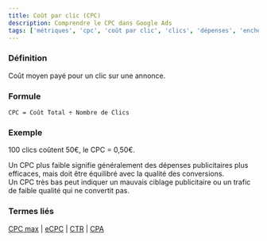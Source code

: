 ```yaml
---
title: Coût par clic (CPC)
description: Comprendre le CPC dans Google Ads
tags: ['métriques', 'cpc', 'coût par clic', 'clics', 'dépenses', 'enchères', 'google ads']
---
```



### Définition
Coût moyen payé pour un clic sur une annonce.

### Formule
```
CPC = Coût Total ÷ Nombre de Clics
```

### Exemple
100 clics coûtent 50€, le CPC = 0,50€.

<Aside type="tip">
Un CPC plus faible signifie généralement des dépenses publicitaires plus efficaces, mais doit être équilibré avec la qualité des conversions.
</Aside>

<Aside type="caution">
Un CPC très bas peut indiquer un mauvais ciblage publicitaire ou un trafic de faible qualité qui ne convertit pas.
</Aside>

### Termes liés
[CPC max](/fr/bidding-budget/cpc-max) | [eCPC](/fr/bidding-budget/ecpc) | [CTR](/fr/metrics/ctr) | [CPA](/fr/metrics/cpa)